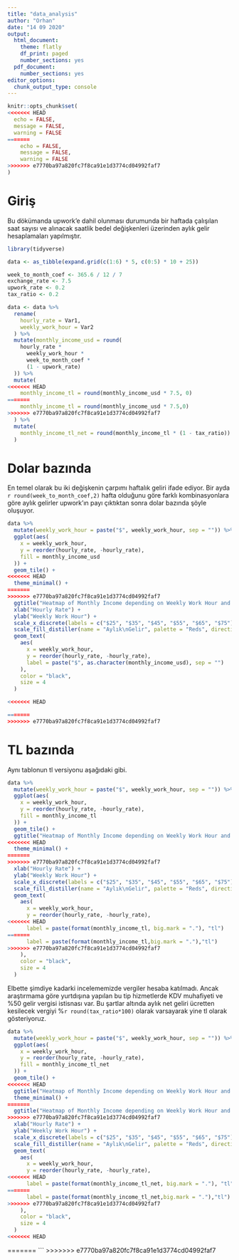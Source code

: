 ```yaml
---
title: "data_analysis"
author: "Orhan"
date: "14 09 2020"
output:
  html_document:
    theme: flatly
    df_print: paged
    number_sections: yes
  pdf_document: 
    number_sections: yes
editor_options: 
  chunk_output_type: console
---
```


```r
knitr::opts_chunk$set(
<<<<<<< HEAD
  echo = FALSE,
  message = FALSE,
  warning = FALSE
=======
	echo = FALSE,
	message = FALSE,
	warning = FALSE
>>>>>>> e7770ba97a820fc7f8ca91e1d3774cd04992faf7
)
```

# Giriş {-}

Bu dökümanda upwork'e dahil olunması durumunda bir haftada çalışılan saat sayısı ve alınacak saatlik bedel değişkenleri üzerinden aylık gelir hesaplamaları yapılmıştır. 

```r
library(tidyverse)
```

```r
data <- as_tibble(expand.grid(c(1:6) * 5, c(0:5) * 10 + 25))
```

```r
week_to_month_coef <- 365.6 / 12 / 7
exchange_rate <- 7.5
upwork_rate <- 0.2
tax_ratio <- 0.2
```

```r
data <- data %>%
  rename(
    hourly_rate = Var1,
    weekly_work_hour = Var2
  ) %>%
  mutate(monthly_income_usd = round(
    hourly_rate *
      weekly_work_hour *
      week_to_month_coef *
      (1 - upwork_rate)
  )) %>%
  mutate(
<<<<<<< HEAD
    monthly_income_tl = round(monthly_income_usd * 7.5, 0)
=======
    monthly_income_tl = round(monthly_income_usd * 7.5,0)
>>>>>>> e7770ba97a820fc7f8ca91e1d3774cd04992faf7
  ) %>%
  mutate(
    monthly_income_tl_net = round(monthly_income_tl * (1 - tax_ratio))
  )
```

# Dolar bazında
En temel olarak bu iki değişkenin çarpımı haftalık geliri ifade ediyor. Bir ayda `r round(week_to_month_coef,2)` hafta olduğunu göre farklı kombinasyonlara göre aylık gelirler upwork'ın payı çıktıktan sonra dolar bazında şöyle oluşuyor.
```r
data %>%
  mutate(weekly_work_hour = paste("$", weekly_work_hour, sep = "")) %>%
  ggplot(aes(
    x = weekly_work_hour,
    y = reorder(hourly_rate, -hourly_rate),
    fill = monthly_income_usd
  )) +
  geom_tile() +
<<<<<<< HEAD
  theme_minimal() +
=======
>>>>>>> e7770ba97a820fc7f8ca91e1d3774cd04992faf7
  ggtitle("Heatmap of Monthly Income depending on Weekly Work Hour and Hourly Rate") +
  xlab("Hourly Rate") +
  ylab("Weekly Work Hour") +
  scale_x_discrete(labels = c("$25", "$35", "$45", "$55", "$65", "$75")) +
  scale_fill_distiller(name = "Aylık\nGelir", palette = "Reds", direction = 1) +
  geom_text(
    aes(
      x = weekly_work_hour,
      y = reorder(hourly_rate, -hourly_rate),
      label = paste("$", as.character(monthly_income_usd), sep = "")
    ),
    color = "black",
    size = 4
  )
```
```r
<<<<<<< HEAD

=======
>>>>>>> e7770ba97a820fc7f8ca91e1d3774cd04992faf7
```

# TL bazında

Aynı tablonun tl versiyonu aşağıdaki gibi.
```r
data %>%
  mutate(weekly_work_hour = paste("$", weekly_work_hour, sep = "")) %>%
  ggplot(aes(
    x = weekly_work_hour,
    y = reorder(hourly_rate, -hourly_rate),
    fill = monthly_income_tl
  )) +
  geom_tile() +
  ggtitle("Heatmap of Monthly Income depending on Weekly Work Hour and Hourly Rate") +
<<<<<<< HEAD
  theme_minimal() +
=======
>>>>>>> e7770ba97a820fc7f8ca91e1d3774cd04992faf7
  xlab("Hourly Rate") +
  ylab("Weekly Work Hour") +
  scale_x_discrete(labels = c("$25", "$35", "$45", "$55", "$65", "$75")) +
  scale_fill_distiller(name = "Aylık\nGelir", palette = "Reds", direction = 1) +
  geom_text(
    aes(
      x = weekly_work_hour,
      y = reorder(hourly_rate, -hourly_rate),
<<<<<<< HEAD
      label = paste(format(monthly_income_tl, big.mark = "."), "tl")
=======
      label = paste(format(monthly_income_tl,big.mark = "."),"tl")
>>>>>>> e7770ba97a820fc7f8ca91e1d3774cd04992faf7
    ),
    color = "black",
    size = 4
  )
```

Elbette şimdiye kadarki incelememizde vergiler hesaba katılmadı. Ancak araştırmama göre yurtdışına yapılan bu tip hizmetlerde KDV muhafiyeti ve %50 gelir vergisi istisnası var. Bu şartlar altında aylık net geliri ücretten kesilecek vergiyi %`r round(tax_ratio*100)` olarak varsayarak yine tl olarak gösteriyoruz.

```r
data %>%
  mutate(weekly_work_hour = paste("$", weekly_work_hour, sep = "")) %>%
  ggplot(aes(
    x = weekly_work_hour,
    y = reorder(hourly_rate, -hourly_rate),
    fill = monthly_income_tl_net
  )) +
  geom_tile() +
<<<<<<< HEAD
  ggtitle("Heatmap of Monthly Income depending on Weekly Work Hour and Hourly Rate") +
  theme_minimal() +
=======
  ggtitle("Heatmap of Monthly Income depending on Weekly Work Hour and Hourly Rate")+ theme_tufte() +
>>>>>>> e7770ba97a820fc7f8ca91e1d3774cd04992faf7
  xlab("Hourly Rate") +
  ylab("Weekly Work Hour") +
  scale_x_discrete(labels = c("$25", "$35", "$45", "$55", "$65", "$75")) +
  scale_fill_distiller(name = "Aylık\nGelir", palette = "Reds", direction = 1) +
  geom_text(
    aes(
      x = weekly_work_hour,
      y = reorder(hourly_rate, -hourly_rate),
<<<<<<< HEAD
      label = paste(format(monthly_income_tl_net, big.mark = "."), "tl")
=======
      label = paste(format(monthly_income_tl_net,big.mark = "."),"tl")
>>>>>>> e7770ba97a820fc7f8ca91e1d3774cd04992faf7
    ),
    color = "black",
    size = 4
  )
<<<<<<< HEAD
```
=======
```
>>>>>>> e7770ba97a820fc7f8ca91e1d3774cd04992faf7
